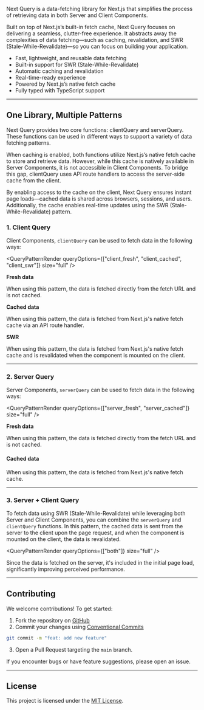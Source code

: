 <GraphicImage
  id="hero"
  priority
/>

Next Query is a data-fetching library for Next.js that simplifies the process of retrieving data in both Server and Client Components.

Built on top of Next.js’s built-in fetch cache, Next Query focuses on delivering a seamless, clutter-free experience. It abstracts away the complexities of data fetching—such as caching, revalidation, and SWR (Stale-While-Revalidate)—so you can focus on building your application.

- Fast, lightweight, and reusable data fetching
- Built-in support for SWR (Stale-While-Revalidate)
- Automatic caching and revalidation
- Real-time-ready experience
- Powered by Next.js’s native fetch cache
- Fully typed with TypeScript support

---

## One Library, Multiple Patterns

Next Query provides two core functions: clientQuery and serverQuery. These functions can be used in different ways to support a variety of data fetching patterns.

When caching is enabled, both functions utilize Next.js’s native fetch cache to store and retrieve data. However, while this cache is natively available in Server Components, it is not accessible in Client Components. To bridge this gap, clientQuery uses API route handlers to access the server-side cache from the client.

By enabling access to the cache on the client, Next Query ensures instant page loads—cached data is shared across browsers, sessions, and users. Additionally, the cache enables real-time updates using the SWR (Stale-While-Revalidate) pattern.

### 1. Client Query

Client Components, `clientQuery` can be used to fetch data in the following ways:

<QueryPatternRender
  queryOptions={["client_fresh", "client_cached", "client_swr"]}
  size="full"
/>

<VerticalDivs className="mb-4 mt-8">

**Fresh data**

When using this pattern, the data is fetched directly from the fetch URL and is not cached.

</VerticalDivs>

<VerticalDivs className="mb-4">

**Cached data**

When using this pattern, the data is fetched from Next.js's native fetch cache via an API route handler.

</VerticalDivs>

<VerticalDivs className="mb-4">

**SWR**

When using this pattern, the data is fetched from Next.js's native fetch cache and is revalidated when the component is mounted on the client.

</VerticalDivs>

---

### 2. Server Query

Server Components, `serverQuery` can be used to fetch data in the following ways:

<QueryPatternRender
  queryOptions={["server_fresh", "server_cached"]}
  size="full"
/>

<VerticalDivs className="mb-4 mt-8">

**Fresh data**

When using this pattern, the data is fetched directly from the fetch URL and is not cached.

</VerticalDivs>

<VerticalDivs className="mb-4">

#### Cached data

When using this pattern, the data is fetched from Next.js's native fetch cache.

</VerticalDivs>

---

### 3. Server + Client Query

To fetch data using SWR (Stale-While-Revalidate) while leveraging both Server and Client Components, you can combine the `serverQuery` and `clientQuery` functions.
In this pattern, the cached data is sent from the server to the client upon the page request, and when the component is mounted on the client, the data is revalidated.

<QueryPatternRender
  queryOptions={["both"]}
  size="full"
/>

Since the data is fetched on the server, it's included in the initial page load, significantly improving perceived performance.

---

## Contributing

We welcome contributions! To get started:

1. Fork the repository on [GitHub](https://github.com/bigbang-sdk/next-query)
2. Commit your changes using [Conventional Commits](https://www.conventionalcommits.org/en)

```bash
git commit -m "feat: add new feature"
```

3. Open a Pull Request targeting the `main` branch.

If you encounter bugs or have feature suggestions, please open an issue.

---

## License

This project is licensed under the [MIT License](https://github.com/bigbang-sdk/next-query/blob/main/LICENSE).
